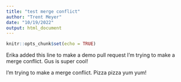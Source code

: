 ```yaml
---
title: "test merge conflict"
author: "Trent Meyer"
date: "10/19/2022"
output: html_document
---
```


```r
knitr::opts_chunk$set(echo = TRUE)
```
Erika added this line to make a demo pull request
I'm trying to make a merge conflict. Gus is super cool!

I'm trying to make a merge conflict. Pizza pizza yum yum!

